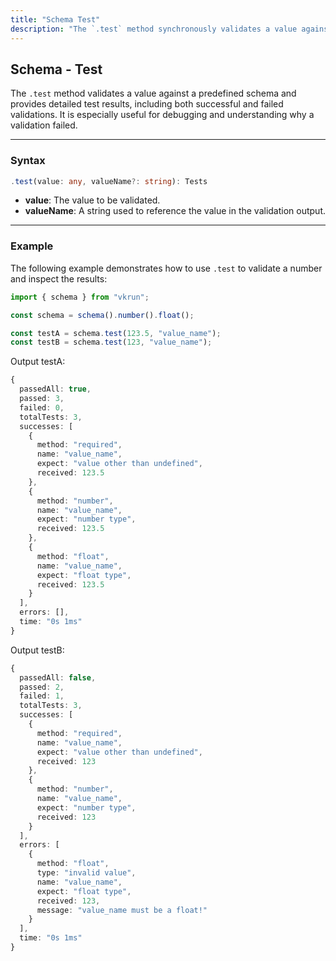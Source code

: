 ```yaml
---
title: "Schema Test"
description: "The `.test` method synchronously validates a value against a predefined schema and provides comprehensive results. It details both passed and failed validations, enabling precise debugging and understanding of validation outcomes. This method is ideal for scenarios where immediate feedback on the validation process is required."
---
```


## Schema - Test

The `.test` method validates a value against a predefined schema and provides detailed test results, including both successful and failed validations. It is especially useful for debugging and understanding why a validation failed.

---

### Syntax

```ts
.test(value: any, valueName?: string): Tests
```

- **value**: The value to be validated.
- **valueName**: A string used to reference the value in the validation output.

---

### Example

The following example demonstrates how to use `.test` to validate a number and inspect the results:

```ts
import { schema } from "vkrun";

const schema = schema().number().float();

const testA = schema.test(123.5, "value_name");
const testB = schema.test(123, "value_name");
```

Output testA:

```ts
{
  passedAll: true,
  passed: 3,
  failed: 0,
  totalTests: 3,
  successes: [
    {
      method: "required",
      name: "value_name",
      expect: "value other than undefined",
      received: 123.5
    },
    {
      method: "number",
      name: "value_name",
      expect: "number type",
      received: 123.5
    },
    {
      method: "float",
      name: "value_name",
      expect: "float type",
      received: 123.5
    }
  ],
  errors: [],
  time: "0s 1ms"
}
```

Output testB:

```ts
{
  passedAll: false,
  passed: 2,
  failed: 1,
  totalTests: 3,
  successes: [
    {
      method: "required",
      name: "value_name",
      expect: "value other than undefined",
      received: 123
    },
    {
      method: "number",
      name: "value_name",
      expect: "number type",
      received: 123
    }
  ],
  errors: [
    {
      method: "float",
      type: "invalid value",
      name: "value_name",
      expect: "float type",
      received: 123,
      message: "value_name must be a float!"
    }
  ],
  time: "0s 1ms"
}
```
